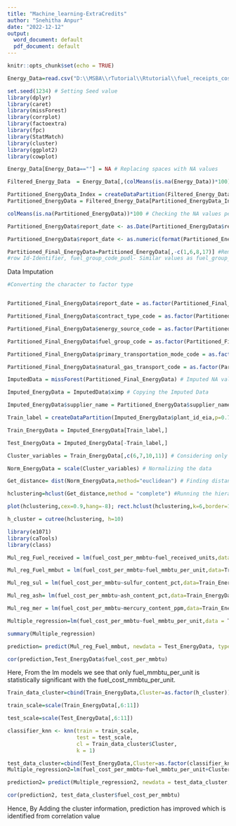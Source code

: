 ```yaml
---
title: "Machine_learning-ExtraCredits"
author: "Snehitha Anpur"
date: "2022-12-12"
output:
  word_document: default
  pdf_document: default
---
```


```r
knitr::opts_chunk$set(echo = TRUE)
```

```r
Energy_Data=read.csv("D:\\MSBA\\rTutorial\\Rtutorial\\fuel_receipts_costs_eia923.csv") # Reading csv file

set.seed(1234) # Setting Seed value
library(dplyr)
library(caret)
library(missForest)
library(corrplot)
library(factoextra)
library(fpc)
library(StatMatch)
library(cluster)
library(ggplot2)
library(cowplot)

```
```r

Energy_Data[Energy_Data==""] = NA # Replacing spaces with NA values

Filtered_Energy_Data  = Energy_Data[,(colMeans(is.na(Energy_Data))*100)<50] #Removing the columns with more than 50% NA values

Partitioned_EnergyData_Index = createDataPartition(Filtered_Energy_Data$rowid,p=0.02,list = FALSE) #Partitioning 2 percent of the data
Partitioned_EnergyData = Filtered_Energy_Data[Partitioned_EnergyData_Index,]

colMeans(is.na(Partitioned_EnergyData))*100 # Checking the NA values percentage

Partitioned_EnergyData$report_date <- as.Date(Partitioned_EnergyData$report_date) #Converting  report_date to date type

Partitioned_EnergyData$report_date <- as.numeric(format(Partitioned_EnergyData$report_date, "%Y")) #Formatting the date to Years

Partitioned_Final_EnergyData=Partitioned_EnergyData[,-c(1,6,8,17)] #Removing specific column
#row Id-Identifier, fuel_group_code_pudl- Similar values as fuel_group_code,Data Maturity- Single value

```
Data Imputation

```r

#Converting the character to factor type


Partitioned_Final_EnergyData$report_date = as.factor(Partitioned_Final_EnergyData$report_date)

Partitioned_Final_EnergyData$contract_type_code = as.factor(Partitioned_Final_EnergyData$contract_type_code)

Partitioned_Final_EnergyData$energy_source_code = as.factor(Partitioned_Final_EnergyData$energy_source_code)

Partitioned_Final_EnergyData$fuel_group_code = as.factor(Partitioned_Final_EnergyData$fuel_group_code)

Partitioned_Final_EnergyData$primary_transportation_mode_code = as.factor(Partitioned_Final_EnergyData$primary_transportation_mode_code)

Partitioned_Final_EnergyData$natural_gas_transport_code = as.factor(Partitioned_Final_EnergyData$natural_gas_transport_code)

ImputedData = missForest(Partitioned_Final_EnergyData) # Imputed NA values with missForest package

Imputed_EnergyData = ImputedData$ximp # Copying the Imputed Data

Imputed_EnergyData$supplier_name = Partitioned_EnergyData$supplier_name # Adding the supplier name for the analysis

```

```r

Train_label = createDataPartition(Imputed_EnergyData$plant_id_eia,p=0.75,list = FALSE) # Partitioning 75% for Train and 25% for Test

Train_EnergyData = Imputed_EnergyData[Train_label,]

Test_EnergyData = Imputed_EnergyData[-Train_label,]
```

```r
Cluster_variables = Train_EnergyData[,c(6,7,10,11)] # Considering only the numerical variables

Norm_EnergyData = scale(Cluster_variables) # Normalizing the data

Get_distance= dist(Norm_EnergyData,method="euclidean") # Finding distance measure from euclidean

hclustering=hclust(Get_distance,method = "complete") #Running the hierarchical clustering method

plot(hclustering,cex=0.9,hang=-8); rect.hclust(hclustering,k=6,border=1.4);abline(h = 10, col = 'red') 

h_cluster = cutree(hclustering, h=10)

```

```r
library(e1071)
library(caTools)
library(class)

Mul_reg_Fuel_received = lm(fuel_cost_per_mmbtu~fuel_received_units,data=Train_EnergyData)

Mul_reg_Fuel_mmbut = lm(fuel_cost_per_mmbtu~fuel_mmbtu_per_unit,data=Train_EnergyData)

Mul_reg_sul = lm(fuel_cost_per_mmbtu~sulfur_content_pct,data=Train_EnergyData)

Mul_reg_ash= lm(fuel_cost_per_mmbtu~ash_content_pct,data=Train_EnergyData)

Mul_reg_mer = lm(fuel_cost_per_mmbtu~mercury_content_ppm,data=Train_EnergyData)

Multiple_regression=lm(fuel_cost_per_mmbtu~fuel_mmbtu_per_unit,data = Train_EnergyData)

summary(Multiple_regression)

prediction= predict(Mul_reg_Fuel_mmbut, newdata = Test_EnergyData, type="response")

cor(prediction,Test_EnergyData$fuel_cost_per_mmbtu)

```
Here, From the lm models we see that only fuel_mmbtu_per_unit is statistically significant with the fuel_cost_mmbtu_per_unit.

```r

Train_data_cluster=cbind(Train_EnergyData,Cluster=as.factor(h_cluster))

train_scale=scale(Train_EnergyData[,6:11])

test_scale=scale(Test_EnergyData[,6:11])

classifier_knn <- knn(train = train_scale,
                      test = test_scale,
                      cl = Train_data_cluster$Cluster,
                      k = 1)

test_data_cluster=cbind(Test_EnergyData,Cluster=as.factor(classifier_knn))
Multiple_regression2=lm(fuel_cost_per_mmbtu~fuel_mmbtu_per_unit+Cluster,data = Train_data_cluster)

prediction2= predict(Multiple_regression2, newdata = test_data_cluster, type="response")

cor(prediction2, test_data_cluster$fuel_cost_per_mmbtu)

```

Hence, By Adding the cluster information, prediction has improved which is identified from correlation value

